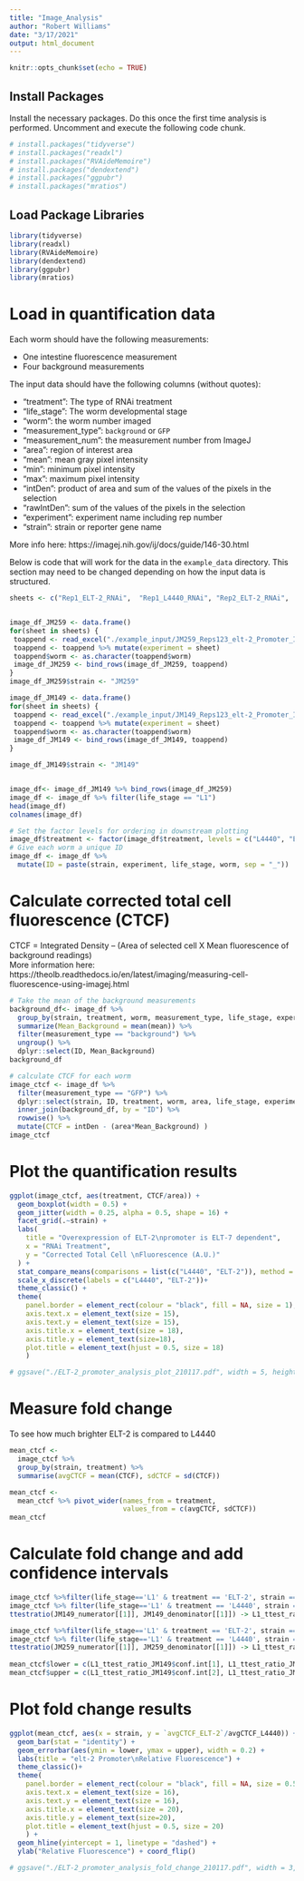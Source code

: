 ```yaml
---
title: "Image_Analysis"
author: "Robert Williams"
date: "3/17/2021"
output: html_document
---
```


```r
knitr::opts_chunk$set(echo = TRUE)
```

## Install Packages
Install the necessary packages. Do this once the first time analysis is performed.   Uncomment and execute the following code chunk.

```r
# install.packages("tidyverse")
# install.packages("readxl")
# install.packages("RVAideMemoire")
# install.packages("dendextend")
# install.packages("ggpubr")
# install.packages("mratios")
```


## Load Package Libraries

```r
library(tidyverse)
library(readxl)
library(RVAideMemoire)
library(dendextend)
library(ggpubr)
library(mratios)
```

# Load in quantification data

Each worm should have the following measurements:

- One intestine fluorescence measurement
- Four background measurements

The input data should have the following columns (without quotes):

 - "treatment": The type of RNAi treatment
 - "life_stage": The worm developmental stage
 - "worm": the worm number imaged
 - "measurement_type": `background` or `GFP`
 - "measurement_num": the measurement number from ImageJ
 - "area": region of interest area
 - "mean": mean gray pixel intensity
 - "min": minimum pixel intensity
 - "max": maximum pixel intensity
 - "intDen": product of area and sum of the values of the pixels in the selection
 - "rawIntDen": sum of the values of the pixels in the selection
 - "experiment": experiment name including rep number
 - "strain": strain or reporter gene name
 
More info here: https://imagej.nih.gov/ij/docs/guide/146-30.html

Below is code that will work for the data in the `example_data` directory. This section may need to be changed depending on how the input data is structured.

```r
sheets <- c("Rep1_ELT-2_RNAi",  "Rep1_L4440_RNAi", "Rep2_ELT-2_RNAi",  "Rep2_L4440_RNAi", "Rep3_ELT-2_RNAi",  "Rep3_L4440_RNAi")


image_df_JM259 <- data.frame()
for(sheet in sheets) {
 toappend <- read_excel("./example_input/JM259_Reps123_elt-2_Promoter_ImageJ_Analysis.xlsx", sheet = sheet)
 toappend <- toappend %>% mutate(experiment = sheet)
 toappend$worm <- as.character(toappend$worm)
 image_df_JM259 <- bind_rows(image_df_JM259, toappend)
}
image_df_JM259$strain <- "JM259"

image_df_JM149 <- data.frame()
for(sheet in sheets) {
 toappend <- read_excel("./example_input/JM149_Reps123_elt-2_Promoter_ImageJ_Analysis.xlsx", sheet = sheet)
 toappend <- toappend %>% mutate(experiment = sheet)
 toappend$worm <- as.character(toappend$worm)
 image_df_JM149 <- bind_rows(image_df_JM149, toappend)
}

image_df_JM149$strain <- "JM149"


image_df<- image_df_JM149 %>% bind_rows(image_df_JM259)
image_df <- image_df %>% filter(life_stage == "L1")
head(image_df)
colnames(image_df)
```

```r
# Set the factor levels for ordering in downstream plotting
image_df$treatment <- factor(image_df$treatment, levels = c("L4440", "ELT-2"))
# Give each worm a unique ID
image_df <- image_df %>%
  mutate(ID = paste(strain, experiment, life_stage, worm, sep = "_"))
```

# Calculate corrected total cell fluorescence (CTCF)

CTCF = Integrated Density – (Area of selected cell X Mean fluorescence of background readings)  
More information here: https://theolb.readthedocs.io/en/latest/imaging/measuring-cell-fluorescence-using-imagej.html

```r
# Take the mean of the background measurements
background_df<- image_df %>%
  group_by(strain, treatment, worm, measurement_type, life_stage, experiment, ID) %>%
  summarize(Mean_Background = mean(mean)) %>% 
  filter(measurement_type == "background") %>%
  ungroup() %>%
  dplyr::select(ID, Mean_Background)
background_df
```
```r
# calculate CTCF for each worm
image_ctcf <- image_df %>%
  filter(measurement_type == "GFP") %>%
  dplyr::select(strain, ID, treatment, worm, area, life_stage, experiment, intDen) %>%
  inner_join(background_df, by = "ID") %>%
  rowwise() %>%
  mutate(CTCF = intDen - (area*Mean_Background) )
image_ctcf
```

# Plot the quantification results

```r
ggplot(image_ctcf, aes(treatment, CTCF/area)) + 
  geom_boxplot(width = 0.5) +
  geom_jitter(width = 0.25, alpha = 0.5, shape = 16) +
  facet_grid(.~strain) +
  labs(
    title = "Overexpression of ELT-2\npromoter is ELT-7 dependent",
    x = "RNAi Treatment",
    y = "Corrected Total Cell \nFluorescence (A.U.)"
  ) +
  stat_compare_means(comparisons = list(c("L4440", "ELT-2")), method = "t.test") +
  scale_x_discrete(labels = c("L4440", "ELT-2"))+
  theme_classic() +
  theme(
    panel.border = element_rect(colour = "black", fill = NA, size = 1),
    axis.text.x = element_text(size = 15),
    axis.text.y = element_text(size = 15),
    axis.title.x = element_text(size = 18),
    axis.title.y = element_text(size=18),
    plot.title = element_text(hjust = 0.5, size = 18)
    ) 

# ggsave("./ELT-2_promoter_analysis_plot_210117.pdf", width = 5, height = 4, useDingbats=FALSE)  
```

# Measure fold change 
To see how much brighter ELT-2 is compared to L4440

```r
mean_ctcf <-
  image_ctcf %>%
  group_by(strain, treatment) %>%
  summarise(avgCTCF = mean(CTCF), sdCTCF = sd(CTCF))

mean_ctcf <-
  mean_ctcf %>% pivot_wider(names_from = treatment,
                            values_from = c(avgCTCF, sdCTCF))
mean_ctcf
```
# Calculate fold change and add confidence intervals

```r

image_ctcf %>%filter(life_stage=='L1' & treatment == 'ELT-2', strain == "JM149") %>% dplyr::select(CTCF) -> JM149_numerator
image_ctcf %>% filter(life_stage=='L1' & treatment == 'L4440', strain == "JM149") %>% dplyr::select(CTCF) -> JM149_denominator
ttestratio(JM149_numerator[[1]], JM149_denominator[[1]]) -> L1_ttest_ratio_JM149

image_ctcf %>%filter(life_stage=='L1' & treatment == 'ELT-2', strain == "JM259") %>% dplyr::select(CTCF) -> JM259_numerator
image_ctcf %>% filter(life_stage=='L1' & treatment == 'L4440', strain == "JM259") %>% dplyr::select(CTCF) -> JM259_denominator
ttestratio(JM259_numerator[[1]], JM259_denominator[[1]]) -> L1_ttest_ratio_JM259
    
mean_ctcf$lower = c(L1_ttest_ratio_JM149$conf.int[1], L1_ttest_ratio_JM259$conf.int[1])
mean_ctcf$upper = c(L1_ttest_ratio_JM149$conf.int[2], L1_ttest_ratio_JM259$conf.int[2])
```

# Plot fold change results
```r
ggplot(mean_ctcf, aes(x = strain, y = `avgCTCF_ELT-2`/avgCTCF_L4440)) +
  geom_bar(stat = "identity") +
  geom_errorbar(aes(ymin = lower, ymax = upper), width = 0.2) +
  labs(title = "elt-2 Promoter\nRelative Fluorescence") +
  theme_classic()+
  theme(
    panel.border = element_rect(colour = "black", fill = NA, size = 0.5),
    axis.text.x = element_text(size = 16),
    axis.text.y = element_text(size = 16),
    axis.title.x = element_text(size = 20),
    axis.title.y = element_text(size=20),
    plot.title = element_text(hjust = 0.5, size = 20)
    ) +
  geom_hline(yintercept = 1, linetype = "dashed") +
  ylab("Relative Fluorescence") + coord_flip()

# ggsave("./ELT-2_promoter_analysis_fold_change_210117.pdf", width = 3, height = 3, useDingbats=FALSE)  
```
